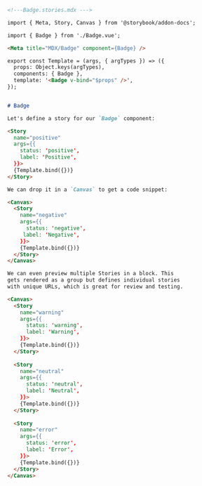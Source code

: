 ```md
<!---Badge.stories.mdx --->

import { Meta, Story, Canvas } from '@storybook/addon-docs';

import { Badge } from './Badge.vue';

<Meta title="MDX/Badge" component={Badge} />

export const Template = (args, { argTypes }) => ({
  props: Object.keys(argTypes),
  components: { Badge },
  template: '<Badge v-bind="$props" />',
});


# Badge

Let's define a story for our `Badge` component:

<Story 
  name="positive"
  args={{
    status: 'positive',
    label: 'Positive',
  }}>
  {Template.bind({})}
</Story>

We can drop it in a `Canvas` to get a code snippet:

<Canvas>
  <Story 
    name="negative"
    args={{
      status: 'negative', 
     label: 'Negative',
    }}>
    {Template.bind({})}
  </Story>
</Canvas>

We can even preview multiple Stories in a block. This
gets rendered as a group but defines individual stories
with unique URLs, which is great for review and testing.

<Canvas>
  <Story 
    name="warning"
    args={{
      status: 'warning',
      label: 'Warning',
    }}>
    {Template.bind({})}
  </Story>
  
  <Story 
    name="neutral"
    args={{
      status: 'neutral', 
      label: 'Neutral',
    }}>
    {Template.bind({})}
  </Story>
  
  <Story 
    name="error"
    args={{
      status: 'error', 
      label: 'Error',
    }}>
    {Template.bind({})}
  </Story>
</Canvas>
```